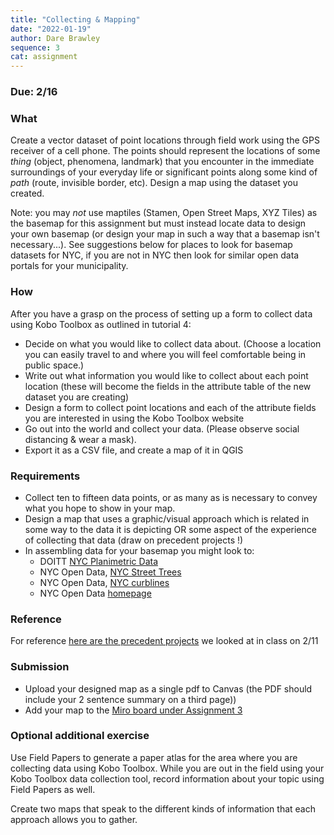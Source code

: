 ```yaml
---
title: "Collecting & Mapping"
date: "2022-01-19"
author: Dare Brawley
sequence: 3
cat: assignment
---
```


### Due: 2/16

### What

Create a vector dataset of point locations through field work using the GPS receiver of a cell phone. The points should represent the locations of some *thing* (object, phenomena, landmark) that you encounter in the immediate surroundings of your everyday life or significant points along some kind of *path* (route, invisible border, etc). Design a map using the dataset you created.

Note: you may *not* use maptiles (Stamen, Open Street Maps, XYZ Tiles) as the basemap for this assignment but must instead locate data to design your own basemap (or design your map in such a way that a basemap isn't necessary...). See suggestions below for places to look for basemap datasets for NYC, if you are not in NYC then look for similar open data portals for your municipality.  

### How 

After you have a grasp on the process of setting up a form to collect data using Kobo Toolbox as outlined in tutorial 4:

- Decide on what you would like to collect data about. (Choose a location you can easily travel to and where you will feel comfortable being in public space.)
- Write out what information you would like to collect about each point location (these will become the fields in the attribute table of the new dataset you are creating)
- Design a form to collect point locations and each of the attribute fields you are interested in using the Kobo Toolbox website
- Go out into the world and collect your data. (Please observe social distancing & wear a mask).
- Export it as a CSV file, and create a map of it in QGIS

### Requirements

- Collect ten to fifteen data points, or as many as is necessary to convey what you hope to show in your map.
- Design a map that uses a graphic/visual approach which is related in some way to the data it is depicting OR some aspect of the experience of collecting that data (draw on precedent projects !)
- In assembling data for your basemap you might look to:  
  - DOITT [NYC Planimetric Data](https://www1.nyc.gov/site/doitt/residents/gis-2d-data.page)
  - NYC Open Data, [NYC Street Trees](https://data.cityofnewyork.us/Environment/2015-Street-Tree-Census-Tree-Data/uvpi-gqnh)
  - NYC Open Data, [NYC curblines](https://data.cityofnewyork.us/dataset/Curbs/ikvd-dex8)
  - NYC Open Data [homepage](https://opendata.cityofnewyork.us/)

### Reference
For reference [here are the precedent projects](https://app.mural.co/t/a44073407/m/a44073407/1644513103910/9ff46a25eef18437765d0962198c63cc18f2148e?sender=u506240c4b1153e9cfffb2652) we looked at in class on 2/11


### Submission

- Upload your designed map as a single pdf to Canvas (the PDF should include your 2 sentence summary on a third page))
- Add your map to the [Miro board under Assignment 3](http://tinyurl.com/methods-2024-miro)


### Optional additional exercise 

Use Field Papers to generate a paper atlas for the area where you are collecting data using Kobo Toolbox. While you are out in the field using your Kobo Toolbox data collection tool, record information about your topic using Field Papers as well.  

Create two maps that speak to the different kinds of information that each approach allows you to gather. 